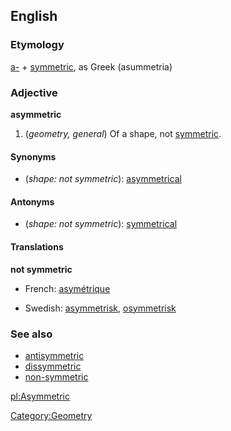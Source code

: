 ==English==
===Etymology===
[[a-]] + [[symmetric]], as Greek ''[[]]''<!--provide the Greek--> (asummetria)

===Adjective===
'''asymmetric'''

#(''geometry, general'') Of a shape, not [[symmetric]].
[[Category:Geometry]]

====Synonyms====
*(''shape: not symmetric''): [[asymmetrical]]

====Antonyms====
*(''shape: not symmetric''): [[symmetrical]]

====Translations====
'''not symmetric'''
{{top}}
*French: [[asymétrique]]
{{mid}}
*Swedish: [[asymmetrisk]], [[osymmetrisk]]
{{bottom}}

===See also===
*[[antisymmetric]]<!--mathematics-->
*[[dissymmetric]]<!--mathematics-->
*[[non-symmetric]]<!--mathematics-->

[[pl:Asymmetric]]